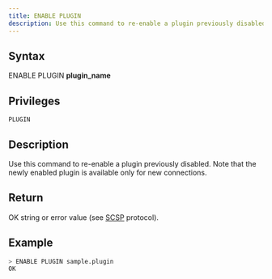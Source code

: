 ```yaml
---
title: ENABLE PLUGIN
description: Use this command to re-enable a plugin previously disabled. Note that the newly enabled plugin is available only for new connections.
---
```


## Syntax

ENABLE PLUGIN **plugin_name**

## Privileges

```
PLUGIN
```

## Description

Use this command to re-enable a plugin previously disabled. Note that the newly enabled plugin is available only for new connections.

## Return

OK string or error value (see [SCSP](https://github.com/sqlitecloud/sdk/blob/master/PROTOCOL.md) protocol).

## Example

```bash
> ENABLE PLUGIN sample.plugin
OK
```
